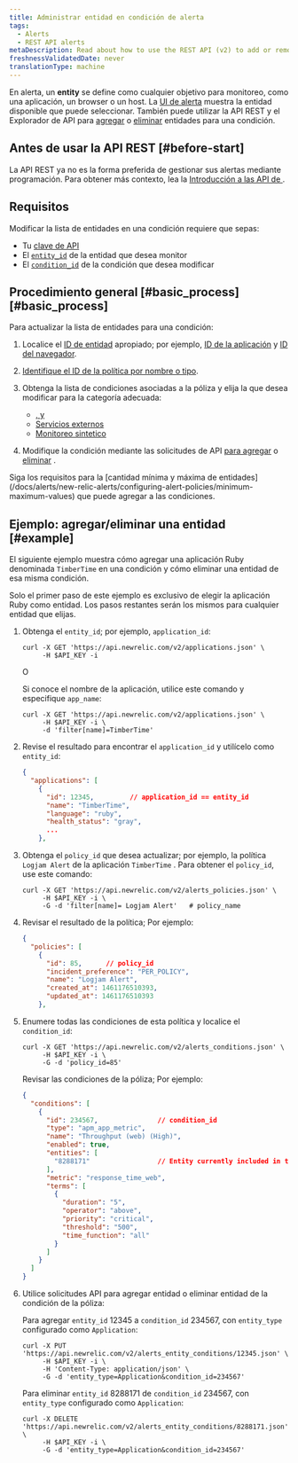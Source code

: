 ```yaml
---
title: Administrar entidad en condición de alerta
tags:
  - Alerts
  - REST API alerts
metaDescription: Read about how to use the REST API (v2) to add or remove apps and other entities from an alerts policy condition.
freshnessValidatedDate: never
translationType: machine
---
```


En alerta, un <DNT>**entity**</DNT> se define como cualquier objetivo para monitoreo, como una aplicación, un browser o un host. La [UI de alerta](/docs/alerts/new-relic-alerts/defining-conditions/select-product-targets-alert-condition) muestra la entidad disponible que puede seleccionar. También puede utilizar la API REST y el Explorador de API para [agregar](https://rpm.newrelic.com/api/explore/alerts_entity_conditions/add) o [eliminar](https://rpm.newrelic.com/api/explore/alerts_entity_conditions/remove) entidades para una condición.

## Antes de usar la API REST [#before-start]

La API REST ya no es la forma preferida de gestionar sus alertas mediante programación. Para obtener más contexto, lea la [Introducción a las API de <InlinePopover type="alerts" />](/docs/alerts-applied-intelligence/new-relic-alerts/advanced-alerts/alerts-api/intro-alerts-api).

## Requisitos

Modificar la lista de entidades en una condición requiere que sepas:

* Tu [clave de API](/docs/apis/rest-api-v2/getting-started/introduction-new-relic-rest-api-v2#api_key)
* El [`entity_id`](/docs/alerts/new-relic-alerts/getting-started/alerts-glossary#alert-entity) de la entidad que desea monitor
* El [`condition_id`](/docs/alerts/new-relic-alerts/getting-started/alerts-glossary#alert-condition) de la condición que desea modificar

## Procedimiento general [#basic\_process][#basic_process]

Para actualizar la lista de entidades para una condición:

1. Localice el [ID de entidad](/docs/alerts/new-relic-alerts/getting-started/alerts-glossary#alert-entity) apropiado; por ejemplo, [ID de la aplicación](/docs/apis/rest-api-v2/requirements/listing-host-instance-application-server-ids) y [ID del navegador](/docs/apis/rest-api-v2/browser-examples-v2/adding-or-listing-browser-apps-api-v2#specific-browser-app).

2. [Identifique el ID de la política por nombre o tipo](/docs/apm/apis/alert-examples-v2/listing-policies-api-v2#single_policy).

3. Obtenga la lista de condiciones asociadas a la póliza y elija la que desea modificar para la categoría adecuada:

   * [<InlinePopover type="apm" />, <InlinePopover type="browser" />y<InlinePopover type="mobile" />](/docs/alerts/new-relic-alerts/rest-api-alerts/rest-api-calls-new-relic-alerts#conditions)
   * [Servicios externos](/docs/alerts/new-relic-alerts/rest-api-alerts/rest-api-calls-new-relic-alerts#ext-services-conditions)
   * [Monitoreo sintetico](/docs/alerts/new-relic-alerts/rest-api-alerts/rest-api-calls-new-relic-alerts#synthetics-conditions)

4. Modifique la condición mediante las solicitudes de API [para agregar](/docs/alerts/new-relic-alerts/rest-api-alerts/rest-api-calls-new-relic-alerts#add-entity) o [eliminar](/docs/alerts/new-relic-alerts/rest-api-alerts/rest-api-calls-new-relic-alerts#remove_entity) .

<Callout variant="important">
  Siga los requisitos para la [cantidad mínima y máxima de entidades](/docs/alerts/new-relic-alerts/configuring-alert-policies/minimum-maximum-values) que puede agregar a las condiciones.
</Callout>

## Ejemplo: agregar/eliminar una entidad [#example]

El siguiente ejemplo muestra cómo agregar una aplicación Ruby denominada `TimberTime` en una condición y cómo eliminar una entidad de esa misma condición.

Solo el primer paso de este ejemplo es exclusivo de elegir la aplicación Ruby como entidad. Los pasos restantes serán los mismos para cualquier entidad que elijas.

1. Obtenga el `entity_id`; por ejemplo, `application_id`:

   ```shell
   curl -X GET 'https://api.newrelic.com/v2/applications.json' \
        -H $API_KEY -i
   ```

   O

   Si conoce el nombre de la aplicación, utilice este comando y especifique `app_name`:

   ```shell
   curl -X GET 'https://api.newrelic.com/v2/applications.json' \
        -H $API_KEY -i \
        -d 'filter[name]=TimberTime'
   ```

2. Revise el resultado para encontrar el `application_id` y utilícelo como `entity_id`:

   ```json
   {
     "applications": [
       {
         "id": 12345,         // application_id == entity_id
         "name": "TimberTime",
         "language": "ruby",
         "health_status": "gray",
         ...
       },
   ```

3. Obtenga el `policy_id` que desea actualizar; por ejemplo, la política `Logjam Alert` de la aplicación `TimberTime` . Para obtener el `policy_id`, use este comando:

   ```shell
   curl -X GET 'https://api.newrelic.com/v2/alerts_policies.json' \
        -H $API_KEY -i \
        -G -d 'filter[name]= Logjam Alert'   # policy_name
   ```

4. Revisar el resultado de la política; Por ejemplo:

   ```json
   {
     "policies": [
       {
         "id": 85,      // policy_id
         "incident_preference": "PER_POLICY",
         "name": "Logjam Alert",
         "created_at": 1461176510393,
         "updated_at": 1461176510393
       },
   ```

5. Enumere todas las condiciones de esta política y localice el `condition_id`:

   ```shell
   curl -X GET 'https://api.newrelic.com/v2/alerts_conditions.json' \
        -H $API_KEY -i \
        -G -d 'policy_id=85'
   ```

   Revisar las condiciones de la póliza; Por ejemplo:

   ```json
   {
     "conditions": [
       {
         "id": 234567,               // condition_id
         "type": "apm_app_metric",
         "name": "Throughput (web) (High)",
         "enabled": true,
         "entities": [
           "8288171"                 // Entity currently included in the policy
         ],
         "metric": "response_time_web",
         "terms": [
           {
             "duration": "5",
             "operator": "above",
             "priority": "critical",
             "threshold": "500",
             "time_function": "all"
           }
         ]
       }
     ]
   }
   ```

6. Utilice solicitudes API para agregar entidad o eliminar entidad de la condición de la póliza:

   Para agregar `entity_id` 12345 a `condition_id` 234567, con `entity_type` configurado como `Application`:

   ```shell
   curl -X PUT 'https://api.newrelic.com/v2/alerts_entity_conditions/12345.json' \
        -H $API_KEY -i \
        -H 'Content-Type: application/json' \
        -G -d 'entity_type=Application&condition_id=234567'
   ```

   Para eliminar `entity_id` 8288171 de `condition_id` 234567, con `entity_type` configurado como `Application`:

   ```shell
   curl -X DELETE 'https://api.newrelic.com/v2/alerts_entity_conditions/8288171.json' \
        -H $API_KEY -i \
        -G -d 'entity_type=Application&condition_id=234567'
   ```